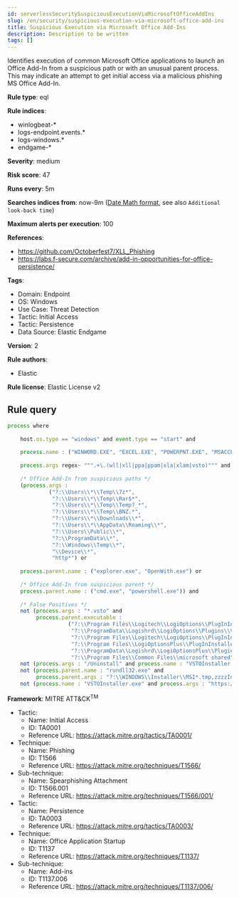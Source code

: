 ```yaml
---
id: serverlessSecuritySuspiciousExecutionViaMicrosoftOfficeAddIns
slug: /en/security/suspicious-execution-via-microsoft-office-add-ins
title: Suspicious Execution via Microsoft Office Add-Ins
description: Description to be written
tags: []
---
```


<div id="suspicious-execution-via-microsoft-office-add-ins"></div>

Identifies execution of common Microsoft Office applications to launch an Office Add-In from a suspicious path or with an unusual parent process. This may indicate an attempt to get initial access via a malicious phishing MS Office Add-In.

**Rule type**: eql

**Rule indices**: 

* winlogbeat-*
* logs-endpoint.events.*
* logs-windows.*
* endgame-*

**Severity**: medium

**Risk score**: 47

**Runs every**: 5m

**Searches indices from**: now-9m ([Date Math format](((ref))/common-options.html#date-math), see also <DocLink id="serverlessSecurityRulesUiCreate" section="set-the-rules-schedule">`Additional look-back time`</DocLink>)

**Maximum alerts per execution**: 100

**References**: 

* https://github.com/Octoberfest7/XLL_Phishing
* https://labs.f-secure.com/archive/add-in-opportunities-for-office-persistence/

**Tags**: 

* Domain: Endpoint
* OS: Windows
* Use Case: Threat Detection
* Tactic: Initial Access
* Tactic: Persistence
* Data Source: Elastic Endgame

**Version**: 2

**Rule authors**: 

* Elastic

**Rule license**: Elastic License v2

## Rule query

```js
process where 
    
    host.os.type == "windows" and event.type == "start" and  
    
    process.name : ("WINWORD.EXE", "EXCEL.EXE", "POWERPNT.EXE", "MSACCESS.EXE", "VSTOInstaller.exe") and 
    
    process.args regex~ """.+\.(wll|xll|ppa|ppam|xla|xlam|vsto)""" and 
    
    /* Office Add-In from suspicious paths */
    (process.args :
             ("?:\\Users\\*\\Temp\\7z*",
              "?:\\Users\\*\\Temp\\Rar$*",
              "?:\\Users\\*\\Temp\\Temp?_*",
              "?:\\Users\\*\\Temp\\BNZ.*",
              "?:\\Users\\*\\Downloads\\*",
              "?:\\Users\\*\\AppData\\Roaming\\*",
              "?:\\Users\\Public\\*",
              "?:\\ProgramData\\*",
              "?:\\Windows\\Temp\\*",
              "\\Device\\*",
              "http*") or
	      
    process.parent.name : ("explorer.exe", "OpenWith.exe") or 
    
    /* Office Add-In from suspicious parent */
    process.parent.name : ("cmd.exe", "powershell.exe")) and
	  
    /* False Positives */
    not (process.args : "*.vsto" and
         process.parent.executable :
                   ("?:\\Program Files\\Logitech\\LogiOptions\\PlugInInstallerUtility*.exe",
                    "?:\\ProgramData\\Logishrd\\LogiOptions\\Plugins\\VSTO\\*\\VSTOInstaller.exe",
                    "?:\\Program Files\\Logitech\\LogiOptions\\PlugInInstallerUtility.exe",
                    "?:\\Program Files\\LogiOptionsPlus\\PlugInInstallerUtility*.exe",
                    "?:\\ProgramData\\Logishrd\\LogiOptionsPlus\\Plugins\\VSTO\\*\\VSTOInstaller.exe",
                    "?:\\Program Files\\Common Files\\microsoft shared\\VSTO\\*\\VSTOInstaller.exe")) and
    not (process.args : "/Uninstall" and process.name : "VSTOInstaller.exe") and
    not (process.parent.name : "rundll32.exe" and
         process.parent.args : "?:\\WINDOWS\\Installer\\MSI*.tmp,zzzzInvokeManagedCustomActionOutOfProc") and
    not (process.name : "VSTOInstaller.exe" and process.args : "https://dl.getsidekick.com/outlook/vsto/Sidekick.vsto")

```

**Framework**: MITRE ATT&CK<sup>TM</sup>

* Tactic:
    * Name: Initial Access
    * ID: TA0001
    * Reference URL: https://attack.mitre.org/tactics/TA0001/
* Technique:
    * Name: Phishing
    * ID: T1566
    * Reference URL: https://attack.mitre.org/techniques/T1566/
* Sub-technique:
    * Name: Spearphishing Attachment
    * ID: T1566.001
    * Reference URL: https://attack.mitre.org/techniques/T1566/001/
* Tactic:
    * Name: Persistence
    * ID: TA0003
    * Reference URL: https://attack.mitre.org/tactics/TA0003/
* Technique:
    * Name: Office Application Startup
    * ID: T1137
    * Reference URL: https://attack.mitre.org/techniques/T1137/
* Sub-technique:
    * Name: Add-ins
    * ID: T1137.006
    * Reference URL: https://attack.mitre.org/techniques/T1137/006/


